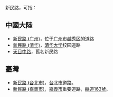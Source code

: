 新民路，可指：
==中國大陸==
*[[新民路_(广州)|新民路 (广州)]]，位于[[广州市|广州市]][[越秀区|越秀区]]的道路
*[[新民路_(清华)|新民路 (清华)]]，[[清华大学|清华大学]]校园道路
*[[天目中路|天目中路]]，舊名新民路

==臺灣==
*[[新民路_(台北市)|新民路 (台北市)]]，[[台北市|台北市]]道路。
*[[新民路_(嘉義市)|新民路 (嘉義市)]]，[[嘉義市|嘉義市]]重要道路，[[縣道163號|縣道163號]]。
{{disambig|Cat=街道名消歧義}}